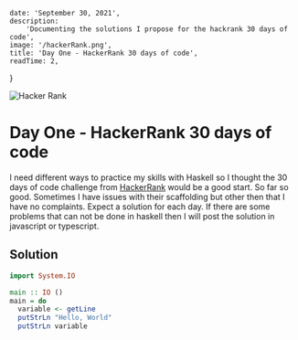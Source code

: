 
    date: 'September 30, 2021',
    description:
        'Documenting the solutions I propose for the hackrank 30 days of code',
    image: '/hackerRank.png',
    title: 'Day One - HackerRank 30 days of code',
    readTime: 2,
}


<Image src={meta.image} alt="Hacker Rank" width={680} height={275} priority />

# Day One - HackerRank 30 days of code

I need different ways to practice my skills with Haskell so I thought the 30 days of code challenge from [HackerRank](https://www.hackerrank.com/dashboard) would be a good start. So far so good. Sometimes I have issues with their scaffolding but other then that I have no complaints. Expect a solution for each day. If there are some problems that can not be done in haskell then I will post the solution in javascript or typescript.

## Solution

```haskell
import System.IO

main :: IO ()
main = do
  variable <- getLine
  putStrLn "Hello, World"
  putStrLn variable
```
